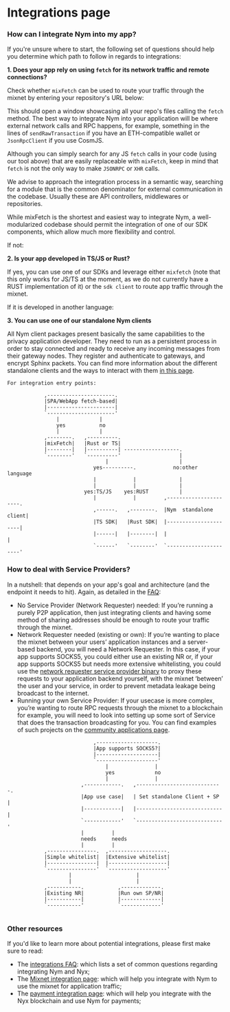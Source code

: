 
# Integrations page

### How can I integrate Nym into my app? 
If you're unsure where to start, the following set of questions should help you determine which path to follow in regards to integrations: 
 
 __1. Does your app rely on using `fetch` for its network traffic and remote connections?__

 Check whether `mixFetch` can be used to route your traffic through the mixnet by entering your repository's URL below:

<GitHubRepoSearch />

This should open a window showcasing all your repo's files calling the `fetch` method. The best way to integrate Nym into your application will be where external network calls and RPC happens, for example, something in the lines of `sendRawTransaction` if you have an ETH-compatible wallet or `JsonRpcClient` if you use CosmJS.

Although you can simply search for any JS `fetch` calls in your code (using our tool above) that are easily replaceable with `mixFetch`, keep in mind that `fetch` is not the only way to make `JSONRPC` or `XHR` calls.

We advise to approach the integration process in a semantic way, searching for a module that is the common denominator for external communication in the codebase. Usually these are API controllers, middlewares or repositories.

While mixFetch is the shortest and easiest way to integrate Nym, a well-modularized codebase should permit the integration of one of our SDK components, which allow much more flexibility and control.



If not:

__2. Is your app developed in TS/JS or Rust?__
 
 If yes, you can use one of our SDKs and leverage either `mixfetch` (note that this only works for JS/TS at the moment, as we do not currently have a RUST implementation of it) or the `sdk client` to route app traffic through the mixnet. 
 
 If it is developed in another language:

 __3. You can use one of our standalone Nym clients__
 
 All Nym client packages present basically the same capabilities to the privacy application developer. They need to run as a persistent process in order to stay connected and ready to receive any incoming messages from their gateway nodes. They register and authenticate to gateways, and encrypt Sphinx packets.
 You can find more information about the different standalone clients and the ways to interact with them [in this page](https://nymtech.net/developers/integrations/mixnet-integration.html). 


```
For integration entry points:

            ,----------------------.              
            |SPA/WebApp fetch-based|              
            |----------------------|              
            `----------------------'              
                |             |
                yes           no                  
                |             |                    
            ,--------.   ,----------.             
            |mixFetch|   |Rust or TS|             
            |--------|   |----------| ------------------.            
            `--------'   `----------'                   |
                                |                       |
                            yes----------.            no:other language
                            |            |              |
                            |            |              |
                         yes:TS/JS    yes:RUST          |
                            |            |         ,----------------------.
                            ,------.   ,--------.  |Nym  standalone client|
                            |TS SDK|   |Rust SDK|  |----------------------|
                            |------|   |--------|  |                      |
                            `------'   `--------'  `----------------------'

   ```

### How to deal with Service Providers? 
 In a nutshell: that depends on your app's goal and architecture (and the endpoint it needs to hit).
Again, as detailed in the [FAQ](../FAQ/general): 

- No Service Provider (Network Requester) needed: If you’re running a purely P2P application, then just integrating clients and having some method of sharing addresses should be enough to route your traffic through the mixnet.
- Network Requester needed (existing or own): If you’re wanting to place the mixnet between your users’ application instances and a server-based backend, you will need a Network Requester. In this case, if your app supports SOCKS5, you could either use an existing NR or, if your app supports SOCKS5 but needs more extensive whitelisting, you could  use the [network requester service provider binary](https://nymtech.net/operators/nodes/network-requester-setup.html) to proxy these requests to your application backend yourself, with the mixnet ‘between’ the user and your service, in order to prevent metadata leakage being broadcast to the internet.
- Running your own Service Provider: If your usecase is more complex, you’re wanting to route RPC requests through the mixnet to a blockchain for example, you will need to look into setting up some sort of Service that does the transaction broadcasting for you. You can find examples of such projects on the [community applications page](https://nymtech.net/developers/community-resources/community-applications-and-guides.html).

```
                            ,--------------------.         
                            |App supports SOCKS5?|         
                            |--------------------|         
                            `--------------------'         
                                |               |
                                yes             no
                                |               |                                                      
                        ,------------.   ,----------------------------.
                        |App use case|   | Set standalone Client + SP |
                        |------------|   |----------------------------|
                        `------------'   `----------------------------'                
                        |         |     
                        needs     needs
                        |         |                             
            ,----------------.  ,-------------------.        
            |Simple whitelist|  |Extensive whitelist|        
            |----------------|  |-------------------|        
            `----------------'  `-------------------'        
                    |                     |                 
                    |                     |             
            ,-----------.           ,-------------.              
            |Existing NR|           |Run own SP/NR|              
            |-----------|           |-------------|              
            `-----------'           `-------------'        
                                       
```

### Other resources
If you'd like to learn more about potential integrations, please first make sure to read:
- The [integrations FAQ](https://nymtech.net/developers/faq/integrations-faq.html): which lists a set of common questions regarding integrating Nym and Nyx;
- The [Mixnet integration page](https://nymtech.net/developers/integrations/mixnet-integration.html): which will help you integrate with Nym to use the mixnet for application traffic;
- The [payment integration page](https://nymtech.net/developers/integrations/payment-integration.html): which will help you integrate with the Nyx blockchain and use Nym for payments;

